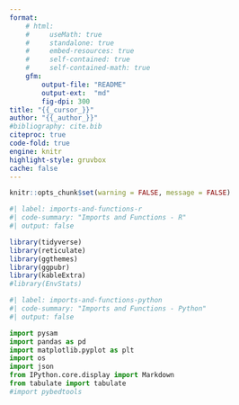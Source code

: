 ```yaml
---
format:
    # html:
    #     useMath: true
    #     standalone: true
    #     embed-resources: true
    #     self-contained: true
    #     self-contained-math: true
    gfm:
        output-file: "README"
        output-ext:  "md"
        fig-dpi: 300
title: "{{_cursor_}}"
author: "{{_author_}}"
#bibliography: cite.bib
citeproc: true
code-fold: true
engine: knitr
highlight-style: gruvbox
cache: false
---
```


```r
knitr::opts_chunk$set(warning = FALSE, message = FALSE)
```

```r
#| label: imports-and-functions-r
#| code-summary: "Imports and Functions - R"
#| output: false

library(tidyverse)
library(reticulate)
library(ggthemes)
library(ggpubr)
library(kableExtra)
#library(EnvStats)
```

```python
#| label: imports-and-functions-python
#| code-summary: "Imports and Functions - Python"
#| output: false

import pysam
import pandas as pd
import matplotlib.pyplot as plt
import os
import json
from IPython.core.display import Markdown
from tabulate import tabulate
#import pybedtools
```

